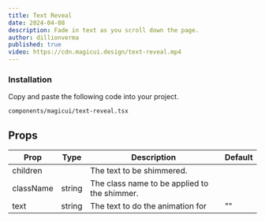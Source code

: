 ```yaml
---
title: Text Reveal 
date: 2024-04-08
description: Fade in text as you scroll down the page.
author: dillionverma
published: true
video: https://cdn.magicui.design/text-reveal.mp4
---
```


<ComponentPreview name="text-reveal-demo" />

<Steps>

### Installation

Copy and paste the following code into your project.

```text
components/magicui/text-reveal.tsx
```

<ComponentSource name="text-reveal" />

</Steps>

## Props

| Prop         | Type   | Description                                  | Default |
| ------------ | ------ | -------------------------------------------- | ------- |
| children     |        | The text to be shimmered.                    |         |
| className    | string | The class name to be applied to the shimmer. |         |
| text         | string | The text to do the animation for             | ""      |
